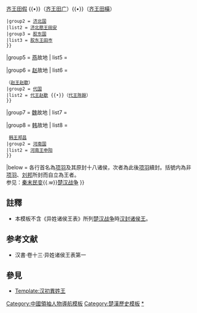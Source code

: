 {{Navbox
|name = 项羽十八诸侯
|title = [[西楚|楚政权]][[项羽十八诸侯列表|十八诸侯]]
|image = 
|titlestyle = background-color:#EFECD1
| state = collapsed

|group1 = [[西楚|楚]]皇帝
| list1 = [[楚義帝|楚义帝熊心]]

|group2 = [[楚国|楚]]故地
| list2 = 
 {{Navbox subgroup
 |group1 = [[西楚|西楚国]]
 |list1 = [[项羽|西楚霸王项羽]]
 |group2 = [[九江国]]
 |list2 = [[英布|九江王英布]]
 |group3 = [[衡山国 (楚汉战争)|衡山国]]
 |list3 = [[吴芮|衡山王吴芮]]
 |group4 = [[臨江國]]
 |list4 = [[共敖|临江王共敖]] {{to}} [[共尉|临江王共尉]]
 }}

|group3 = [[秦国|秦]]故地
| list3 = 
 {{Navbox subgroup
 |group1 = [[汉朝|汉国]]
 |list1 = [[刘邦|汉王刘邦]]
 |group2 = [[雍国 (楚汉战争)|雍国]]
 |list2 = [[章邯|雍王章邯]]
 |group3 = [[塞国]]
 |list3 = [[司馬欣|塞王司马欣]]
 |group4 = [[翟國 (楚漢)|翟国]]
 |list4 = [[董翳|翟王董翳]]
 }}

|group4 = [[齐国|齐]]故地
| list4 = 
 {{Navbox subgroup
 |group1 = [[齐国 (秦楚之际)|齐国]]
 |list1 = [[田都|齐（临淄）王田都]] {{•}}（[[田荣|齐王田荣]]）{{•}} [[田假|齐王田假]] {{•}}（[[田广|齐王田广]]）{{•}}（[[田横|齐王田橫]]）
 |group2 = [[济北郡|济北国]]
 |list2 = [[田安|济北愍王田安]]
 |group3 = [[胶东国]]
 |list3 = [[田巿|胶东王田巿]]
 }}

|group5 = [[燕国|燕]]故地
| list5 = 
 {{Navbox subgroup
 |group1 = [[燕国 (楚汉战争)|燕国]]
 |list1 = [[臧荼|燕王臧荼]]
 |group2 = [[辽东国 (楚汉战争)|辽东国]]
 |list2 = [[韩广|辽东王韩广]]
 }}

|group6 = [[赵国|赵]]故地
| list6 = 
 {{Navbox subgroup
 |group1 = [[常山国 (楚汉战争)|常山国]]
 |list1 = [[张耳|常山王张耳]] {{•}}（[[赵歇|赵王赵歇]]）
 |group2 = [[代 (西汉)|代国]]
 |list2 = [[赵歇|代王赵歇]] {{•}}（[[陳餘|代王陈餘]]）
 }}

|group7 = [[魏国 (战国)|魏]]故地
| list7 = 
 {{Navbox subgroup
 |group1 = [[西魏国]]
 |list1 = [[魏豹|西魏王魏豹]]
 |group2 = [[殷国 (楚汉战争)|殷国]]
 |list2 = [[司马卬|殷王司马卬]]
 }}

|group8 = [[韩国 (战国)|韩]]故地
| list8 = 
 {{Navbox subgroup
 |group1 = [[韩国 (汉朝)|韩国]]
 |list1 = [[韓成|韩王韩成]] {{•}} [[鄭昌|韩王郑昌]]
 |group2 = [[河南国 (楚汉战争)|河南国]]
 |list2 = [[申阳|河南王申阳]]
 }}

|below = 各行首名為[[项羽]]及其原封十八诸侯，次者為此後[[项羽]]續封。括號内為非[[项羽]]、[[刘邦]]所封而自立為王者。<br>参见：[[秦末民变]]{{.w}}[[楚汉战争]]
}}
<noinclude>
==註釋==
*本模板不含《异姓诸侯王表》所列[[楚汉战争]]時[[Template:汉初异姓王|汉封诸侯王]]。

==参考文献==
*汉書‧卷十三‧异姓诸侯王表第一

==參見==
*[[Template:汉初異姓王]]
{{Portal bar|中國|秦朝|楚漢|政治|軍事|歷史|人物}}
[[Category:中國領袖人物導航模板]]
[[Category:中國歷史模板|{{PAGENAME}}]]
[[Category:楚漢歷史模板]]
[[Category:項羽十八諸侯|*]]
</noinclude>